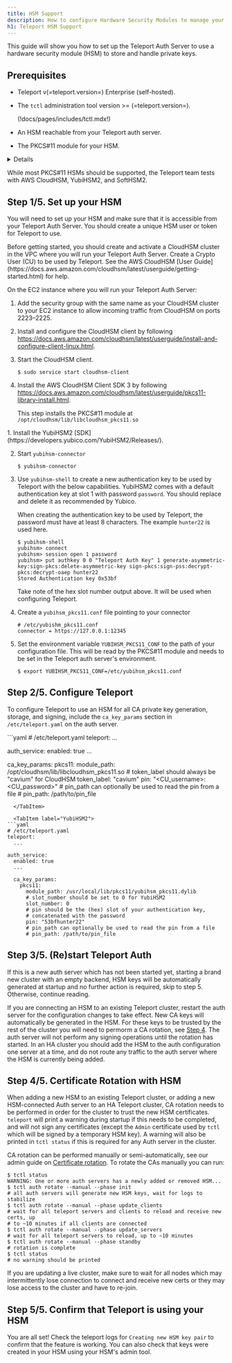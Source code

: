```yaml
---
title: HSM Support
description: How to configure Hardware Security Modules to manage your Teleport CA private keys
h1: Teleport HSM Support
---
```


This guide will show you how to set up the Teleport Auth Server to use a hardware security module (HSM) to store and handle private keys.

## Prerequisites

- Teleport v(=teleport.version=) Enterprise (self-hosted).
- The `tctl` administration tool version >= (=teleport.version=).

  (!docs/pages/includes/tctl.mdx!)

- An HSM reachable from your Teleport auth server.
- The PKCS#11 module for your HSM.

<Details scope={["cloud", "oss"]} opened={true} scopeOnly={true} title="Compatibility Warning">
Teleport Cloud and Teleport Open Source do not currently support HSM.
</Details>

While most PKCS#11 HSMs should be supported, the Teleport team tests with AWS
CloudHSM, YubiHSM2, and SoftHSM2.

## Step 1/5. Set up your HSM

You will need to set up your HSM and make sure that it is accessible from your
Teleport Auth Server. You should create a unique HSM user or token for Teleport
to use.

<Tabs>
  <TabItem label="AWS CloudHSM">
Before getting started, you should create and activate a CloudHSM cluster in
the VPC where you will run your Teleport Auth Server. Create a Crypto User (CU)
to be used by Teleport. See the AWS CloudHSM
[User Guide](https://docs.aws.amazon.com/cloudhsm/latest/userguide/getting-started.html)
for help.

On the EC2 instance where you will run your Teleport Auth Server:

1. Add the security group with the same name as your CloudHSM cluster to your
   EC2 instance to allow incoming traffic from CloudHSM on ports 2223–2225.

2. Install and configure the CloudHSM client by following
   https://docs.aws.amazon.com/cloudhsm/latest/userguide/install-and-configure-client-linux.html.

3. Start the CloudHSM client.
   ```code
   $ sudo service start cloudhsm-client
   ```

4. Install the AWS CloudHSM Client SDK 3 by following
   https://docs.aws.amazon.com/cloudhsm/latest/userguide/pkcs11-library-install.html.

   This step installs the PKCS#11 module at `/opt/cloudhsm/lib/libcloudhsm_pkcs11.so`
  </TabItem>

  <TabItem label="YubiHSM2">
1. Install the YubiHSM2 [SDK](https://developers.yubico.com/YubiHSM2/Releases/).

2. Start `yubihsm-connector`

   ```code
   $ yubihsm-connector
   ```
3. Use `yubihsm-shell` to create a new authentication key to be used by
   Teleport with the below capabilities.
   <Admonition type="note">
   YubiHSM2 comes with a default authentication key at slot 1 with password
   `password`. You should replace and delete it as recommended by Yubico.

   When creating the authentication key to be used by Teleport, the password
   must have at least 8 characters. The example `hunter22` is used here.
   </Admonition>

   ```text
   $ yubihsm-shell
   yubihsm> connect
   yubihsm> session open 1 password
   yubihsm> put authkey 0 0 "Teleport Auth Key" 1 generate-asymmetric-key:sign-pkcs:delete-asymmetric-key sign-pkcs:sign-pss:decrypt-pkcs:decrypt-oaep hunter22
   Stored Authentication key 0x53bf
   ```

   Take note of the hex slot number output above. It will be used when configuring Teleport.

4. Create a `yubihsm_pkcs11.conf` file pointing to your connector

   ```text
   # /etc/yubishm_pkcs11.conf
   connector = https://127.0.0.1:12345
   ```

5. Set the environment variable `YUBIHSM_PKCS11_CONF` to the path of your
   configuration file. This will be read by the PKCS#11 module and needs to be
   set in the Teleport auth server's environment.
   ```code
   $ export YUBIHSM_PKCS11_CONF=/etc/yubihsm_pkcs11.conf
   ```
  </TabItem>
</Tabs>

## Step 2/5. Configure Teleport

To configure Teleport to use an HSM for all CA private key generation, storage,
and signing, include the `ca_key_params` section in `/etc/teleport.yaml` on the
auth server.

<Tabs>
  <TabItem label="AWS CloudHSM">
```yaml
# /etc/teleport.yaml
teleport:
  ...

auth_service:
  enabled: true
  ...

  ca_key_params:
    pkcs11:
      module_path: /opt/cloudhsm/lib/libcloudhsm_pkcs11.so
      # token_label should always be "cavium" for CloudHSM
      token_label: "cavium"
      pin: "<CU_username>:<CU_password>"
      # pin_path can optionally be used to read the pin from a file
      # pin_path: /path/to/pin_file
```
  </TabItem>

  <TabItem label="YubiHSM2">
```yaml
# /etc/teleport.yaml
teleport:
  ...

auth_service:
  enabled: true
  ...

  ca_key_params:
    pkcs11:
      module_path: /usr/local/lib/pkcs11/yubihsm_pkcs11.dylib
      # slot_number should be set to 0 for YubiHSM2
      slot_number: 0
      # pin should be the (hex) slot of your authentication key,
      # concatenated with the password
      pin: "53bfhunter22"
      # pin_path can optionally be used to read the pin from a file
      # pin_path: /path/to/pin_file
```
  </TabItem>
</Tabs>

## Step 3/5. (Re)start Teleport Auth

If this is a new auth server which has not been started yet, starting a brand
new cluster with an empty backend, HSM keys will be automatically generated at
startup and no further action is required, skip to step 5. Otherwise, continue
reading.

If you are connecting an HSM to an existing Teleport cluster, restart the auth
server for the configuration changes to take effect. New CA keys will
automatically be generated in the HSM. For these keys to be trusted by the rest
of the cluster you will need to permorm a CA rotation, see
[Step 4](#step-45-certificate-rotation-with-hsm). The auth server will not perform
any signing operations until the rotation has started. In an HA cluster you
should add the HSM to the auth configuration one server at a time, and do not
route any traffic to the auth server where the HSM is currently being added.

## Step 4/5. Certificate Rotation with HSM

When adding a new HSM to an existing Teleport cluster, or adding a new
HSM-connected Auth server to an HA Teleport cluster, CA rotation needs to be
performed in order for the cluster to trust the new HSM certificates. `teleport`
will print a warning during startup if this needs to be completed, and will not
sign any certificates (except the `Admin` certificate used by `tctl` which will
be signed by a temporary HSM key). A warning will also be printed in `tctl
status` if this is required for any Auth server in the cluster.

CA rotation can be performed manually or semi-automatically, see our admin guide
on [Certificate rotation](../setup/operations/ca-rotation.mdx). To rotate the
CAs manually you can run:

```code
$ tctl status
WARNING: One or more auth servers has a newly added or removed HSM...
$ tctl auth rotate --manual --phase init
# all auth servers will generate new HSM keys, wait for logs to stabilize
$ tctl auth rotate --manual --phase update_clients
# wait for all teleport servers and clients to reload and receive new certs, up
# to ~10 minutes if all clients are connected
$ tctl auth rotate --manual --phase update_servers
# wait for all teleport servers to reload, up to ~10 minutes
$ tctl auth rotate --manual --phase standby
# rotation is complete
$ tctl status
# no warning should be printed
```

If you are updating a live cluster, make sure to wait for all nodes which may
intermittently lose connection to connect and receive new certs or they may lose
access to the cluster and have to re-join.

## Step 5/5. Confirm that Teleport is using your HSM

You are all set! Check the teleport logs for `Creating new HSM key pair` to
confirm that the feature is working. You can also check that keys were created
in your HSM using your HSM's admin tool.
